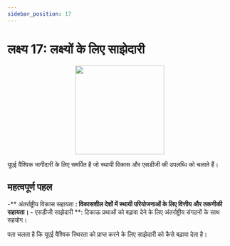 ```yaml
---
sidebar_position: 17
---
```


# लक्ष्य 17: लक्ष्यों के लिए साझेदारी

<p align="center"><img src="https://www.un.org/sustainabledevelopment/wp-content/uploads/2019/08/E-Goal-17-1024x1024.png" width="200" height="200"/></p>

यूएई वैश्विक भागीदारी के लिए समर्पित है जो स्थायी विकास और एसडीजी की उपलब्धि को चलाते हैं।

## महत्वपूर्ण पहल

-** अंतर्राष्ट्रीय विकास सहायता **: विकासशील देशों में स्थायी परियोजनाओं के लिए वित्तीय और तकनीकी सहायता।
-** एसडीजी साझेदारी **: टिकाऊ प्रथाओं को बढ़ावा देने के लिए अंतर्राष्ट्रीय संगठनों के साथ सहयोग।

पता चलता है कि यूएई वैश्विक स्थिरता को प्राप्त करने के लिए साझेदारी को कैसे बढ़ावा देता है।